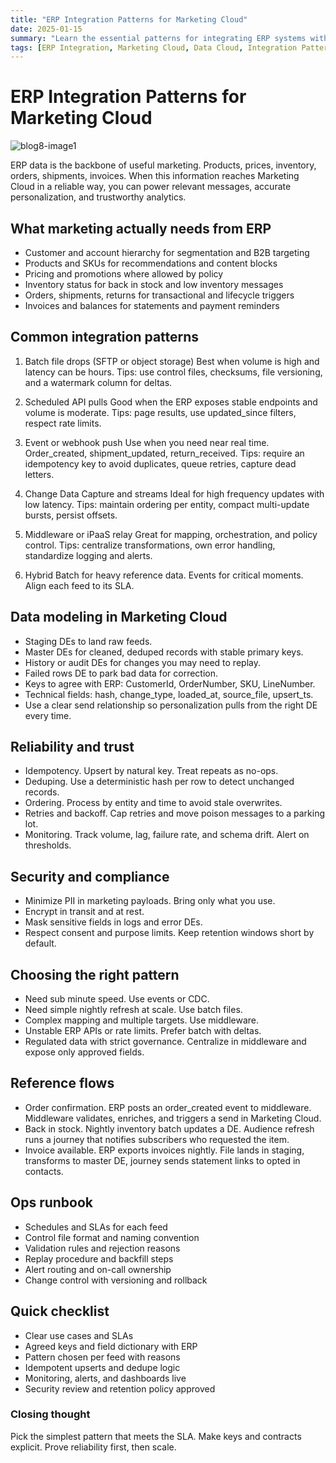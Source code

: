 ```yaml
---
title: "ERP Integration Patterns for Marketing Cloud"
date: 2025-01-15
summary: "Learn the essential patterns for integrating ERP systems with Marketing Cloud, from batch processing to real-time events, with practical implementation guidance."
tags: [ERP Integration, Marketing Cloud, Data Cloud, Integration Patterns, B2B Marketing, Data Architecture]
---
```


# ERP Integration Patterns for Marketing Cloud

![blog8-image1](./blog/erp-integration-patterns-marketing-cloud/1.1.png)

ERP data is the backbone of useful marketing. Products, prices, inventory, orders, shipments, invoices. When this information reaches Marketing Cloud in a reliable way, you can power relevant messages, accurate personalization, and trustworthy analytics.

## What marketing actually needs from ERP
- Customer and account hierarchy for segmentation and B2B targeting
- Products and SKUs for recommendations and content blocks
- Pricing and promotions where allowed by policy
- Inventory status for back in stock and low inventory messages
- Orders, shipments, returns for transactional and lifecycle triggers
- Invoices and balances for statements and payment reminders

## Common integration patterns
1) Batch file drops (SFTP or object storage)
Best when volume is high and latency can be hours.
Tips: use control files, checksums, file versioning, and a watermark column for deltas.

2) Scheduled API pulls
Good when the ERP exposes stable endpoints and volume is moderate.
Tips: page results, use updated_since filters, respect rate limits.

3) Event or webhook push
Use when you need near real time. Order_created, shipment_updated, return_received.
Tips: require an idempotency key to avoid duplicates, queue retries, capture dead letters.

4) Change Data Capture and streams
Ideal for high frequency updates with low latency.
Tips: maintain ordering per entity, compact multi-update bursts, persist offsets.

5) Middleware or iPaaS relay
Great for mapping, orchestration, and policy control.
Tips: centralize transformations, own error handling, standardize logging and alerts.

6) Hybrid
Batch for heavy reference data. Events for critical moments. Align each feed to its SLA.

## Data modeling in Marketing Cloud
- Staging DEs to land raw feeds.
- Master DEs for cleaned, deduped records with stable primary keys.
- History or audit DEs for changes you may need to replay.
- Failed rows DE to park bad data for correction.
- Keys to agree with ERP: CustomerId, OrderNumber, SKU, LineNumber.
- Technical fields: hash, change_type, loaded_at, source_file, upsert_ts.
- Use a clear send relationship so personalization pulls from the right DE every time.

## Reliability and trust
- Idempotency. Upsert by natural key. Treat repeats as no-ops.
- Deduping. Use a deterministic hash per row to detect unchanged records.
- Ordering. Process by entity and time to avoid stale overwrites.
- Retries and backoff. Cap retries and move poison messages to a parking lot.
- Monitoring. Track volume, lag, failure rate, and schema drift. Alert on thresholds.

## Security and compliance
- Minimize PII in marketing payloads. Bring only what you use.
- Encrypt in transit and at rest.
- Mask sensitive fields in logs and error DEs.
- Respect consent and purpose limits. Keep retention windows short by default.

## Choosing the right pattern
- Need sub minute speed. Use events or CDC.
- Need simple nightly refresh at scale. Use batch files.
- Complex mapping and multiple targets. Use middleware.
- Unstable ERP APIs or rate limits. Prefer batch with deltas.
- Regulated data with strict governance. Centralize in middleware and expose only approved fields.

## Reference flows
- Order confirmation. ERP posts an order_created event to middleware. Middleware validates, enriches, and triggers a send in Marketing Cloud.
- Back in stock. Nightly inventory batch updates a DE. Audience refresh runs a journey that notifies subscribers who requested the item.
- Invoice available. ERP exports invoices nightly. File lands in staging, transforms to master DE, journey sends statement links to opted in contacts.

## Ops runbook
- Schedules and SLAs for each feed
- Control file format and naming convention
- Validation rules and rejection reasons
- Replay procedure and backfill steps
- Alert routing and on-call ownership
- Change control with versioning and rollback

## Quick checklist
- Clear use cases and SLAs
- Agreed keys and field dictionary with ERP
- Pattern chosen per feed with reasons
- Idempotent upserts and dedupe logic
- Monitoring, alerts, and dashboards live
- Security review and retention policy approved

### Closing thought
Pick the simplest pattern that meets the SLA. Make keys and contracts explicit. Prove reliability first, then scale.

